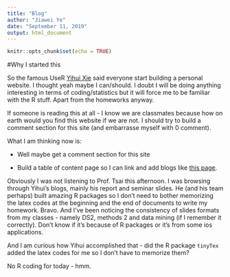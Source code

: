 ```yaml
---
title: "Blog"
author: "Jiawei Ye"
date: "September 11, 2019"
output: html_document
---
```


```r
knitr::opts_chunk$set(echo = TRUE)
```

#Why I started this

So the famous UseR [Yihui Xie](https://yihui.name/) said everyone start building a personal website. I thought yeah maybe I can/should. I doubt I will be doing anything interesting in terms of coding/statistics but it will force me to be familiar with the R stuff. Apart from the homeworks anyway. 

If someone is reading this at all - I know we are classmates because how on earth would you find this website if we are not. I should try to build a comment section for this site (and embarrasse myself with 0 comment). 

What I am thinking now is:

* Well maybe get a comment section for this site

* Build a table of content page so I can link and add blogs like [this page](https://yihui.name/en/). 

Obviously I was not listening to Prof. Tsai this afternoon. I was browsing through Yihui's blogs, mainly his report and seminar slides. He (and his team perhaps) built amazing R packages so I don't need to bother memorizing the latex codes at the beginning and the end of documents to write my homework. Bravo. And I've been noticing the consistency of slides formats from my classes - namely DS2, methods 2 and data mining (if I remember it correctly). Don't know if it's because of R packages or it's from some ios applications. 

And I am curious how Yihui accomplished that - did the R package `tinyTex` added the latex codes for me so I don't have to memorize them?

No R coding for today - hmm.
